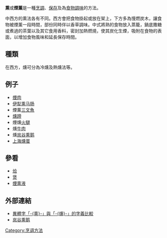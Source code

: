 {{noteTA
|G1=food
|1=zh-hans:熏; zh-hant:燻;
}}
{{Expand|time=2008-04-07}}
'''熏'''或'''煙薰'''是一種[[烹調|烹調]]、[[食品保存|保存]]及為[[食物|食物]][[調味|調味]]的方法。

中西方的熏法各有不同。西方會把食物掛起或放在架上，下方多為慢燃炭木，讓食物被煙薰一段時間，部份同時伴以香草調味。中式將熟的食物放入蒸籠，鍋底撒糖或煮過的茶葉以及其它食用香料，密封加熱燃燒，使其炭化生煙，吸附在食物的表面，以增加食物風味和延長保存時間。

== 種類 ==
在西方，燻可分為冷燻及熱燻法等。

== 例子 ==
{{div col}}
* [[煙肉|煙肉]]
*[[伊犁|伊犁]][[熏马肠|熏马肠]]
* 煙薰[[三文魚|三文魚]]
* [[燻蹄|燻蹄]]
* 煙燻[[火腿|火腿]]
* 燻[[牛肉|牛肉]]
* 燻[[岚谷熏鹅|岚谷熏鹅]]
* [[上海燻蛋|上海燻蛋]]
{{div col end}}

== 參看 ==
* [[烚|烚]]
* [[煲|煲]]
* [[煙熏液|煙熏液]]

== 外部連結 ==
{{commons category|Smoking (cooking)}}
{{cookbook|Smoking}}
* [http://chardb.iis.sinica.edu.tw/meancompare/718F/71FB 異體字「-{熏}-」與「-{燻}-」的字義比較] {{Wayback|url=http://chardb.iis.sinica.edu.tw/meancompare/718F/71FB |date=20200224005837 }}
* [https://web.archive.org/web/20161003224906/http://languxune.com/ 岚谷熏鹅]

{{烹飪技術}}
{{食物保存}}

{{Authority control}}
{{Food-and-drink-stub}}

[[Category:烹调方法|Category:烹调方法]]